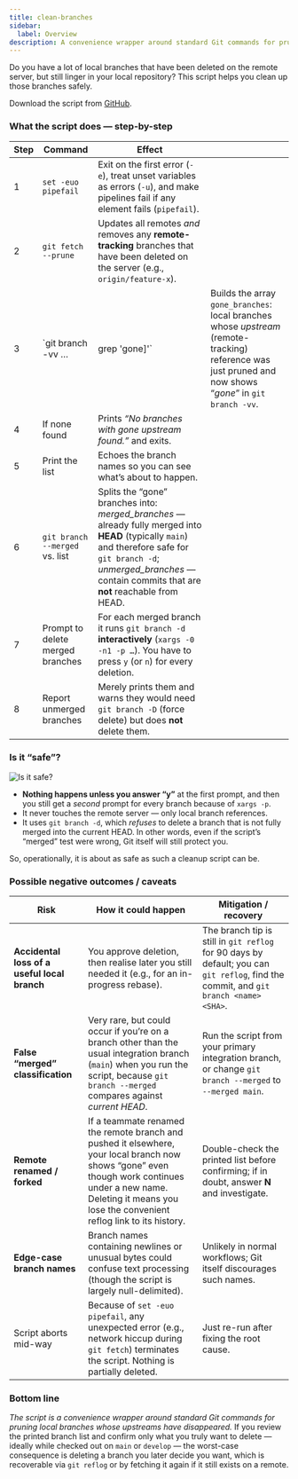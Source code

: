 ```yaml
---
title: clean-branches
sidebar:
  label: Overview
description: A convenience wrapper around standard Git commands for pruning local branches whose upstreams have disappeared
---
```

Do you have a lot of local branches that have been deleted on the remote server, but still linger in your local repository? This script helps you clean up those branches safely.


<Aside type="tip">

Download the script from [GitHub](https://github.com/dfinster/clean-branches).

</Aside>


### What the script does — step-by-step

| Step | Command                          | Effect                                                                                                                                                                                                                             |                                                                                                                                                           |
|------|----------------------------------|------------------------------------------------------------------------------------------------------------------------------------------------------------------------------------------------------------------------------------|-----------------------------------------------------------------------------------------------------------------------------------------------------------|
| 1    | `set -euo pipefail`              | Exit on the first error (`-e`), treat unset variables as errors (`-u`), and make pipelines fail if any element fails (`pipefail`).                                                                                                 |                                                                                                                                                           |
| 2    | `git fetch --prune`              | Updates all remotes _and_ removes any **remote-tracking** branches that have been deleted on the server (e.g., `origin/feature-x`).                                                                                                |                                                                                                                                                           |
| 3    | \`git branch -vv …               | grep 'gone]'\`                                                                                                                                                                                                                     | Builds the array `gone_branches`: local branches whose _upstream_ (remote-tracking) reference was just pruned and now shows “_gone_” in `git branch -vv`. |
| 4    | If none found                    | Prints _“No branches with gone upstream found.”_ and exits.                                                                                                                                                                        |                                                                                                                                                           |
| 5    | Print the list                   | Echoes the branch names so you can see what’s about to happen.                                                                                                                                                                     |                                                                                                                                                           |
| 6    | `git branch --merged` vs. list   | Splits the “gone” branches into:  _merged\_branches_ — already fully merged into **HEAD** (typically `main`) and therefore safe for `git branch -d`;  _unmerged\_branches_ — contain commits that are **not** reachable from HEAD. |                                                                                                                                                           |
| 7    | Prompt to delete merged branches | For each merged branch it runs `git branch -d` **interactively** (`xargs -0 -n1 -p …`). You have to press `y` (or `n`) for every deletion.                                                                                         |                                                                                                                                                           |
| 8    | Report unmerged branches         | Merely prints them and warns they would need `git branch -D` (force delete) but does **not** delete them.                                                                                                                          |                                                                                                                                                           |

### Is it “safe”?

![Is it safe?](../../../assets/marathon-man.jpeg)

- **Nothing happens unless you answer “y”** at the first prompt, and then you still get a _second_ prompt for every branch because of `xargs -p`.
- It never touches the remote server — only local branch references.
- It uses `git branch -d`, which _refuses_ to delete a branch that is not fully merged into the current HEAD.
  In other words, even if the script’s “merged” test were wrong, Git itself will still protect you.

So, operationally, it is about as safe as such a cleanup script can be.

### Possible negative outcomes / caveats

| Risk                                         | How it could happen                                                                                                                                                                                                    | Mitigation / recovery                                                                                                                 |
|----------------------------------------------|------------------------------------------------------------------------------------------------------------------------------------------------------------------------------------------------------------------------|---------------------------------------------------------------------------------------------------------------------------------------|
| **Accidental loss of a useful local branch** | You approve deletion, then realise later you still needed it (e.g., for an in-progress rebase).                                                                                                                        | The branch tip is still in `git reflog` for 90 days by default; you can `git reflog`, find the commit, and `git branch <name> <SHA>`. |
| **False “merged” classification**            | Very rare, but could occur if you’re on a branch other than the usual integration branch (`main`) when you run the script, because `git branch --merged` compares against _current HEAD_.                              | Run the script from your primary integration branch, or change `git branch --merged` to `--merged main`.                              |
| **Remote renamed / forked**                  | If a teammate renamed the remote branch and pushed it elsewhere, your local branch now shows “gone” even though work continues under a new name. Deleting it means you lose the convenient reflog link to its history. | Double-check the printed list before confirming; if in doubt, answer **N** and investigate.                                           |
| **Edge-case branch names**                   | Branch names containing newlines or unusual bytes could confuse text processing (though the script is largely null-delimited).                                                                                         | Unlikely in normal workflows; Git itself discourages such names.                                                                      |
| Script aborts mid-way                        | Because of `set -euo pipefail`, any unexpected error (e.g., network hiccup during `git fetch`) terminates the script. Nothing is partially deleted.                                                                    | Just re-run after fixing the root cause.                                                                                              |

### Bottom line

_The script is a convenience wrapper around standard Git commands for pruning local branches whose upstreams have disappeared._
If you review the printed branch list and confirm only what you truly want to delete — ideally while checked out on `main` or `develop` — the worst-case consequence is deleting a branch you later decide you want, which is recoverable via `git reflog` or by fetching it again if it still exists on a remote.
